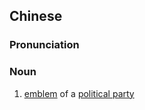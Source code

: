 {{also|党徽}}
==Chinese==
{{zh-forms|s=党徽}}

===Pronunciation===
{{zh-pron
|m=dǎnghuī
|cat=n
}}

===Noun===
{{zh-noun}}

# [[emblem]] of a [[political party]]